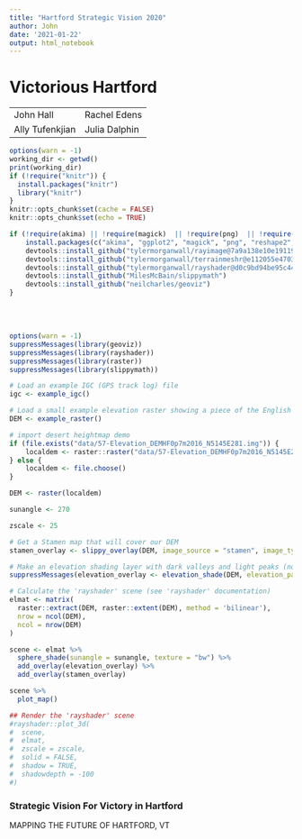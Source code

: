 ```yaml
---
title: "Hartford Strategic Vision 2020"
author: John
date: '2021-01-22'
output: html_notebook
---
```


Victorious Hartford
================

|                   |                   |
|-------------------|-------------------|
| John Hall         | Rachel Edens      |
| Ally Tufenkjian   | Julia Dalphin     |

```r
options(warn = -1)
working_dir <- getwd()
print(working_dir)
if (!require("knitr")) {
  install.packages("knitr")
  library("knitr")
}
knitr::opts_chunk$set(cache = FALSE)
knitr::opts_chunk$set(echo = TRUE)

if (!require(akima) || !require(magick)  || !require(png)  || !require(reshape2) || !require(viridis)) {
    install.packages(c("akima", "ggplot2", "magick", "png", "reshape2", "viridis"))
    devtools::install_github("tylermorganwall/rayimage@7a9a138e10e19119c88e960f9cfb191d1fdae002")
    devtools::install_github("tylermorganwall/terrainmeshr@e112055e47033508cc45c8246b8dc0a0e94920f7")
    devtools::install_github("tylermorganwall/rayshader@d0c9bd94be95c44eff6e7d8da5eadff070dc11db")
    devtools::install_github("MilesMcBain/slippymath")
    devtools::install_github("neilcharles/geoviz")
}
```


<br /><br />

```r
options(warn = -1)
suppressMessages(library(geoviz))
suppressMessages(library(rayshader))
suppressMessages(library(raster))
suppressMessages(library(slippymath))

# Load an example IGC (GPS track log) file
igc <- example_igc()

# Load a small example elevation raster showing a piece of the English Lake district
DEM <- example_raster()

# import desert heightmap demo
if (file.exists("data/57-Elevation_DEMHF0p7m2016_N5145E281.img")) {
    localdem <- raster::raster("data/57-Elevation_DEMHF0p7m2016_N5145E281.img")
} else {
    localdem <- file.choose()
}

DEM <- raster(localdem)

sunangle <- 270

zscale <- 25

# Get a Stamen map that will cover our DEM
stamen_overlay <- slippy_overlay(DEM, image_source = "stamen", image_type = "watercolor", png_opacity = 0.3)

# Make an elevation shading layer with dark valleys and light peaks (not essential but I like it!)
suppressMessages(elevation_overlay <- elevation_shade(DEM, elevation_palette = c("#000000", "#FFFFFF"), png_opacity = 0.6))

# Calculate the 'rayshader' scene (see 'rayshader' documentation)
elmat <- matrix(
  raster::extract(DEM, raster::extent(DEM), method = 'bilinear'),
  nrow = ncol(DEM),
  ncol = nrow(DEM)
)

scene <- elmat %>%
  sphere_shade(sunangle = sunangle, texture = "bw") %>%
  add_overlay(elevation_overlay) %>%
  add_overlay(stamen_overlay)

scene %>%
  plot_map()

## Render the 'rayshader' scene
#rayshader::plot_3d(
#  scene,
#  elmat,
#  zscale = zscale,
#  solid = FALSE,
#  shadow = TRUE,
#  shadowdepth = -100
#)
```

### Strategic Vision For Victory in Hartford

MAPPING THE FUTURE OF HARTFORD, VT
